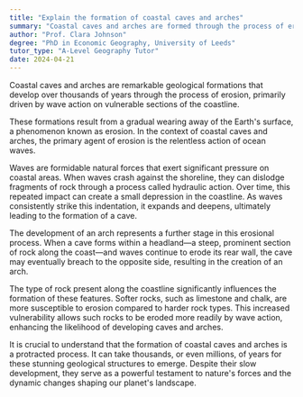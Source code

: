 ```yaml
---
title: "Explain the formation of coastal caves and arches"
summary: "Coastal caves and arches are formed through the process of erosion, specifically wave action, on weaker areas of the coastline."
author: "Prof. Clara Johnson"
degree: "PhD in Economic Geography, University of Leeds"
tutor_type: "A-Level Geography Tutor"
date: 2024-04-21
---
```


Coastal caves and arches are remarkable geological formations that develop over thousands of years through the process of erosion, primarily driven by wave action on vulnerable sections of the coastline.

These formations result from a gradual wearing away of the Earth's surface, a phenomenon known as erosion. In the context of coastal caves and arches, the primary agent of erosion is the relentless action of ocean waves.

Waves are formidable natural forces that exert significant pressure on coastal areas. When waves crash against the shoreline, they can dislodge fragments of rock through a process called hydraulic action. Over time, this repeated impact can create a small depression in the coastline. As waves consistently strike this indentation, it expands and deepens, ultimately leading to the formation of a cave.

The development of an arch represents a further stage in this erosional process. When a cave forms within a headland—a steep, prominent section of rock along the coast—and waves continue to erode its rear wall, the cave may eventually breach to the opposite side, resulting in the creation of an arch.

The type of rock present along the coastline significantly influences the formation of these features. Softer rocks, such as limestone and chalk, are more susceptible to erosion compared to harder rock types. This increased vulnerability allows such rocks to be eroded more readily by wave action, enhancing the likelihood of developing caves and arches.

It is crucial to understand that the formation of coastal caves and arches is a protracted process. It can take thousands, or even millions, of years for these stunning geological structures to emerge. Despite their slow development, they serve as a powerful testament to nature's forces and the dynamic changes shaping our planet's landscape.
    